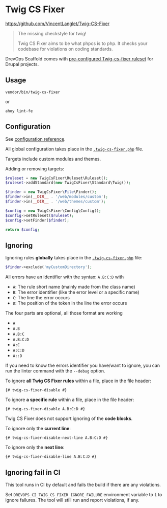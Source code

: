 # Twig CS Fixer

https://github.com/VincentLanglet/Twig-CS-Fixer

> The missing checkstyle for twig!
>
> Twig CS Fixer aims to be what phpcs is to php. It checks your codebase for violations on coding standards.

DrevOps Scaffold comes with [pre-configured Twig-cs-fixer ruleset](https://github.com/drevops/scaffold/blob/develop/.twig-cs-fixer.php) for Drupal projects.

## Usage

```shell
vendor/bin/twig-cs-fixer
```
or
```shell
ahoy lint-fe
```

## Configuration

See [configuration reference](https://github.com/VincentLanglet/Twig-CS-Fixer/blob/main/docs/configuration.md).

All global configuration takes place in the [`.twig-cs-fixer.php`](https://github.com/drevops/scaffold/blob/develop/.twig-cs-fixer.php) file.

Targets include custom modules and themes.

Adding or removing targets:
```php
$ruleset = new TwigCsFixer\Ruleset\Ruleset();
$ruleset->addStandard(new TwigCsFixer\Standard\Twig());

$finder = new TwigCsFixer\File\Finder();
$finder->in(__DIR__ . '/web/modules/custom');
$finder->in(__DIR__ . '/web/themes/custom');

$config = new TwigCsFixer\Config\Config();
$config->setRuleset($ruleset);
$config->setFinder($finder);

return $config;
```

## Ignoring

Ignoring rules **globally** takes place in the  [`.twig-cs-fixer.php`](https://github.com/drevops/scaffold/blob/develop/.twig-cs-fixer.php) file:
```php
$finder->exclude('myCustomDirectory');
```

All errors have an identifier with the syntax: `A.B:C:D` with
- `A`: The rule short name (mainly made from the class name)
- `B`: The error identifier (like the error level or a specific name)
- `C`: The line the error occurs
- `D`: The position of the token in the line the error occurs

The four parts are optional, all those format are working
- `A`
- `A.B`
- `A.B:C`
- `A.B:C:D`
- `A:C`
- `A:C:D`
- `A::D`

If you need to know the errors identifier you have/want to ignore, you can run
the linter command with the `--debug` option.

To ignore **all Twig CS Fixer rules** within a file, place in the file header:
```twig
{# twig-cs-fixer-disable #}
```

To ignore **a specific rule** within a file, place in the file header:
```twig
{# twig-cs-fixer-disable A.B:C:D #}
```

Twig CS Fixer does not support ignoring of the **code blocks**.

To ignore only the **current line**:
```twig
{# twig-cs-fixer-disable-next-line A.B:C:D #}
```

To ignore only the **next line**:
```twig
{# twig-cs-fixer-disable-line A.B:C:D #}
```

## Ignoring fail in CI

This tool runs in CI by default and fails the build if there are any violations.

Set `DREVOPS_CI_TWIG_CS_FIXER_IGNORE_FAILURE` environment variable to `1` to
ignore failures. The tool will still run and report violations, if any.
